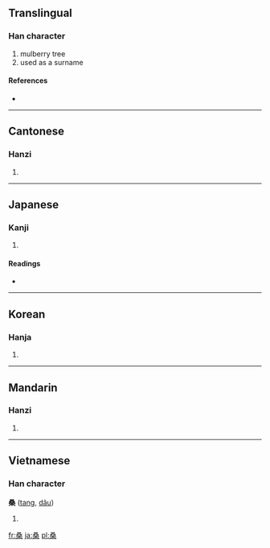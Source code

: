 {{also|桒}}
==Translingual==

===Han character===
{{Han char|rn=75|rad=木|as=06|sn=10|four=1790<sub>4</sub>|canj=水水水木 (EEED)|ids=⿱[[叒]][[木]]}}

# mulberry tree
# used as a surname

====References====
* {{Han ref|kx=0526.010|dkj=14772|dj=0914.140|hdz=21209.030|uh=6851|ud=26705|bh=AEE1|bd=44769}}

----

==Cantonese==

===Hanzi===
{{yue-hanzi|jyut=|y=song1}}

# {{defn|Cantonese}}

----

==Japanese==

===Kanji===
{{ja-kanji|grade=c|rs=木06}}

# {{defn|Japanese}}

====Readings====
* {{ja-readings|on=[[そう]] (sō)|kun=[[くわ]] (kuwa)}}

----

==Korean==

===Hanja===
{{ko-hanja|hangeul=상|eumhun=|rv=sang|mr=sang|y=sang}}

# {{defn|Korean}}

----

==Mandarin==

===Hanzi===
{{cmn-hanzi|pin=[[sāng]] ([[sang1]])|wg=sang<sup>1</sup>}}

# {{defn|Mandarin}}

----

==Vietnamese==

===Han character===
'''桑''' ([[tang]], [[dâu]])

# {{defn|Vietnamese}}

[[fr:桑]]
[[ja:桑]]
[[pl:桑]]